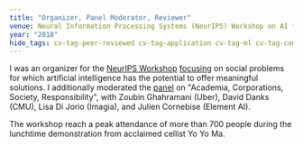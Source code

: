 ```yaml
---
title: "Organizer, Panel Moderator, Reviewer"
venue: Neural Information Processing Systems (NeurIPS) Workshop on AI for Social Good
year: "2018"
hide_tags: cv-tag-peer-reviewed cv-tag-application cv-tag-ml cv-tag-compsust cv-tag-workshop cv-tag-conference cv-tag-ethics cv-tag-safety
---
```

I was an organizer for the [NeurIPS Workshop](https://nips.cc/Conferences/2018/Schedule?showEvent=10904) [focusing](https://aiforsocialgood.github.io/2018/index.htm) on social problems for which artificial intelligence has the potential to offer meaningful solutions. I additionally moderated the [panel](https://aiforsocialgood.github.io/2018/schedule.htm) on "Academia, Corporations, Society, Responsibility", with Zoubin Ghahramani (Uber), David Danks (CMU), Lisa Di Jorio (Imagia), and Julien Cornebise (Element AI).

The workshop reach a peak attendance of more than 700 people during the lunchtime demonstration from acclaimed cellist Yo Yo Ma.
